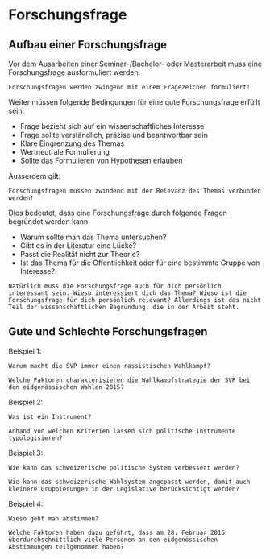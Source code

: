 # Forschungsfrage {#forschungsfrage}

## Aufbau einer Forschungsfrage

Vor dem Ausarbeiten einer Seminar-/Bachelor- oder Masterarbeit muss eine Forschungsfrage ausformuliert werden. 

```{}
Forschungsfragen werden zwingend mit einem Fragezeichen formuliert!
```

Weiter müssen folgende Bedingungen für eine gute Forschungsfrage erfüllt sein: 

* Frage bezieht sich auf ein wissenschaftliches Interesse
* Frage sollte verständlich, präzise und beantwortbar sein
* Klare Eingrenzung des Themas
* Wertneutrale Formulierung
* Sollte das Formulieren von Hypothesen erlauben

Ausserdem gilt: 

```{}
Forschungsfragen müssen zwindend mit der Relevanz des Themas verbunden werden!
```

Dies bedeutet, dass eine Forschungsfrage durch folgende Fragen begründet werden kann:

* Warum sollte man das Thema untersuchen?
* Gibt es in der Literatur eine Lücke?
* Passt die Realität nicht zur Theorie?
* Ist das Thema für die Öffentlichkeit oder für eine bestimmte Gruppe von Interesse?

```block
Natürlich muss die Forschungsfrage auch für dich persönlich interessant sein. Wieso interessiert dich das Thema? Wieso ist die Forschungsfrage für dich persönlich relevant? Allerdings ist das nicht Teil der wissenschaftlichen Begründung, die in der Arbeit steht. 
```

## Gute und Schlechte Forschungsfragen

Beispiel 1:

```block
Warum macht die SVP immer einen rassistischen Wahlkampf?
```

```block
Welche Faktoren charakterisieren die Wahlkampfstrategie der SVP bei den eidgenössischen Wahlen 2015?
```


Beispiel 2:

```block
Was ist ein Instrument?
```

```block
Anhand von welchen Kriterien lassen sich politische Instrumente typologisieren?
```


Beispiel 3:

```block
Wie kann das schweizerische politische System verbessert werden?
```

```block
Wie kann das schweizerische Wahlsystem angepasst werden, damit auch kleinere Gruppierungen in der Legislative berücksichtigt werden?
```


Beispiel 4:

```block
Wieso geht man abstimmen?
```

```block
Welche Faktoren haben dazu geführt, dass am 28. Februar 2016 überdurchschnittlich viele Personen an den eidgenössischen Abstimmungen teilgenommen haben?
```
